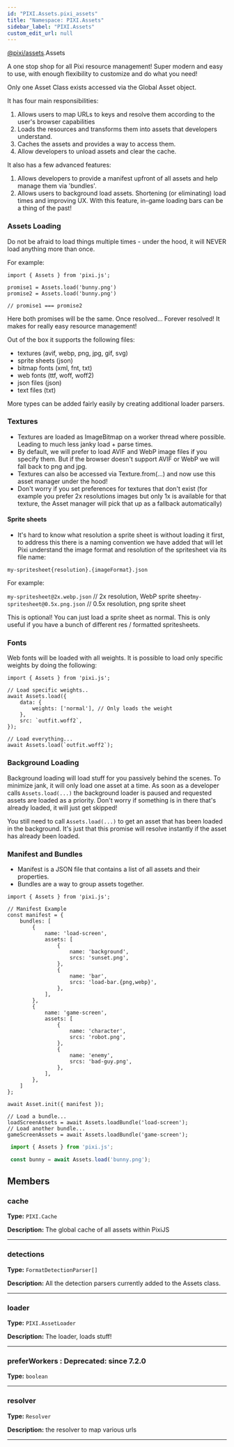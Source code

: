 ```yaml
---
id: "PIXI.Assets.pixi_assets"
title: "Namespace: PIXI.Assets"
sidebar_label: "PIXI.Assets"
custom_edit_url: null
---
```



<div class="package-name">

[@pixi/assets](../modules/pixi_assets).Assets

</div>


A one stop shop for all Pixi resource management! Super modern and easy to use, with enough flexibility to customize and do what you need!

Only one Asset Class exists accessed via the Global Asset object.

It has four main responsibilities&#58;

1. Allows users to map URLs to keys and resolve them according to the user's browser capabilities
2. Loads the resources and transforms them into assets that developers understand.
3. Caches the assets and provides a way to access them.
4. Allow developers to unload assets and clear the cache.

It also has a few advanced features&#58;

1. Allows developers to provide a manifest upfront of all assets and help manage them via 'bundles'.
2. Allows users to background load assets. Shortening (or eliminating) load times and improving UX. With this feature, in-game loading bars can be a thing of the past!

### Assets Loading

Do not be afraid to load things multiple times - under the hood, it will NEVER load anything more than once.

For example&#58;

```
import { Assets } from 'pixi.js';

promise1 = Assets.load('bunny.png')
promise2 = Assets.load('bunny.png')

// promise1 === promise2

```

Here both promises will be the same. Once resolved... Forever resolved! It makes for really easy resource management!

Out of the box it supports the following files&#58;

* textures (avif, webp, png, jpg, gif, svg)
* sprite sheets (json)
* bitmap fonts (xml, fnt, txt)
* web fonts (ttf, woff, woff2)
* json files (json)
* text files (txt)

More types can be added fairly easily by creating additional loader parsers.

### Textures

* Textures are loaded as ImageBitmap on a worker thread where possible. Leading to much less janky load + parse times.
* By default, we will prefer to load AVIF and WebP image files if you specify them. But if the browser doesn't support AVIF or WebP we will fall back to png and jpg.
* Textures can also be accessed via Texture.from(...) and now use this asset manager under the hood!
* Don't worry if you set preferences for textures that don't exist (for example you prefer 2x resolutions images but only 1x is available for that texture, the Asset manager will pick that up as a fallback automatically)

#### Sprite sheets

* It's hard to know what resolution a sprite sheet is without loading it first, to address this there is a naming convention we have added that will let Pixi understand the image format and resolution of the spritesheet via its file name&#58;

`my-spritesheet{resolution}.{imageFormat}.json`

For example&#58;

`my-spritesheet@2x.webp.json` // 2x resolution, WebP sprite sheet`my-spritesheet@0.5x.png.json` // 0.5x resolution, png sprite sheet

This is optional! You can just load a sprite sheet as normal. This is only useful if you have a bunch of different res / formatted spritesheets.

### Fonts

Web fonts will be loaded with all weights. It is possible to load only specific weights by doing the following&#58;

```
import { Assets } from 'pixi.js';

// Load specific weights..
await Assets.load({
    data: {
        weights: ['normal'], // Only loads the weight
    },
    src: `outfit.woff2`,
});

// Load everything...
await Assets.load(`outfit.woff2`);

```

### Background Loading

Background loading will load stuff for you passively behind the scenes. To minimize jank, it will only load one asset at a time. As soon as a developer calls `Assets.load(...)` the background loader is paused and requested assets are loaded as a priority. Don't worry if something is in there that's already loaded, it will just get skipped!

You still need to call `Assets.load(...)` to get an asset that has been loaded in the background. It's just that this promise will resolve instantly if the asset has already been loaded.

### Manifest and Bundles

* Manifest is a JSON file that contains a list of all assets and their properties.
* Bundles are a way to group assets together.

```
import { Assets } from 'pixi.js';

// Manifest Example
const manifest = {
    bundles: [
        {
            name: 'load-screen',
            assets: [
                {
                    name: 'background',
                    srcs: 'sunset.png',
                },
                {
                    name: 'bar',
                    srcs: 'load-bar.{png,webp}',
                },
            ],
        },
        {
            name: 'game-screen',
            assets: [
                {
                    name: 'character',
                    srcs: 'robot.png',
                },
                {
                    name: 'enemy',
                    srcs: 'bad-guy.png',
                },
            ],
        },
    ]
};

await Asset.init({ manifest });

// Load a bundle...
loadScreenAssets = await Assets.loadBundle('load-screen');
// Load another bundle...
gameScreenAssets = await Assets.loadBundle('game-screen');

```


```js
 import { Assets } from 'pixi.js';

 const bunny = await Assets.load('bunny.png');
```
      

        







## Members
<article>

### cache 
**Type:** <code>PIXI.Cache</code>

**Description:** The global cache of all assets within PixiJS

</article>


---------------------------------------

<article>

### detections 
**Type:** <code>FormatDetectionParser[]</code>

**Description:** All the detection parsers currently added to the Assets class.

</article>


---------------------------------------

<article>

### loader 
**Type:** <code>PIXI.AssetLoader</code>

**Description:** The loader, loads stuff!

</article>


---------------------------------------

<article>

### preferWorkers : <span class="deprecated-tag"> Deprecated: since 7.2.0</span>
**Type:** <code>boolean</code>


</article>


---------------------------------------

<article>

### resolver 
**Type:** <code>Resolver</code>

**Description:** the resolver to map various urls

</article>


---------------------------------------





    